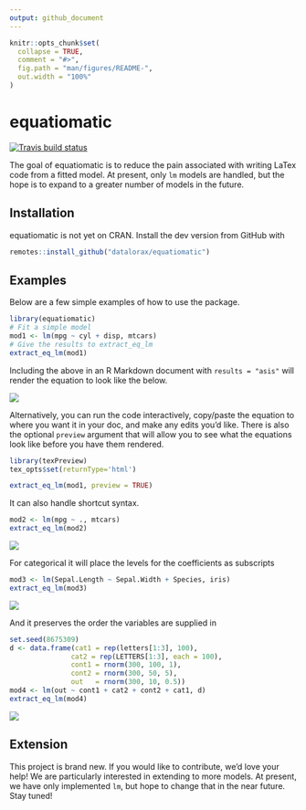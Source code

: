 ```yaml
---
output: github_document
---
```


<!-- README.md is generated from README.Rmd. Please edit that file -->

```r
knitr::opts_chunk$set(
  collapse = TRUE,
  comment = "#>",
  fig.path = "man/figures/README-",
  out.width = "100%"
)
```
# equatiomatic

<!-- badges: start -->
[![Travis build status](https://travis-ci.org/datalorax/equatiomatic.svg?branch=master)](https://travis-ci.org/datalorax/equatiomatic)
<!-- badges: end -->

The goal of equatiomatic is to reduce the pain associated with writing LaTex 
code from a fitted model. At present, only `lm` models are handled, but the 
hope is to expand to a greater number of models in the future.

## Installation

equatiomatic is not yet on CRAN. Install the dev version from GitHub with

``` r
remotes::install_github("datalorax/equatiomatic")
```

## Examples
Below are a few simple examples of how to use the package. 


```r
library(equatiomatic)
# Fit a simple model
mod1 <- lm(mpg ~ cyl + disp, mtcars)
# Give the results to extract_eq_lm
extract_eq_lm(mod1)
```

Including the above in an R Markdown document with `results = "asis"` will
render the equation to look like the below.

![](man/figures/eq1.png)

Alternatively, you can run the code interactively, copy/paste the equation to
where you want it in your doc, and make any edits you'd like. There is also the
optional `preview` argument that will allow you to see what the equations look
like before you have them rendered.

```r
library(texPreview)
tex_opts$set(returnType='html')
```

```r
extract_eq_lm(mod1, preview = TRUE)
```

It can also handle shortcut syntax. 

```r
mod2 <- lm(mpg ~ ., mtcars)
extract_eq_lm(mod2)
```

![](man/figures/eq2.png)

For categorical it will place the levels for the coefficients as subscripts

```r
mod3 <- lm(Sepal.Length ~ Sepal.Width + Species, iris)
extract_eq_lm(mod3)
```

![](man/figures/eq3.png)

And it preserves the order the variables are supplied in

```r
set.seed(8675309)
d <- data.frame(cat1 = rep(letters[1:3], 100),
               cat2 = rep(LETTERS[1:3], each = 100),
               cont1 = rnorm(300, 100, 1),
               cont2 = rnorm(300, 50, 5),
               out   = rnorm(300, 10, 0.5))
mod4 <- lm(out ~ cont1 + cat2 + cont2 + cat1, d)
extract_eq_lm(mod4)
```

![](man/figures/eq4.png)

## Extension
This project is brand new. If you would like to contribute, we'd love your help!
We are particularly interested in extending to more models. At present, we have
only implemented `lm`, but hope to change that in the near future. Stay tuned!